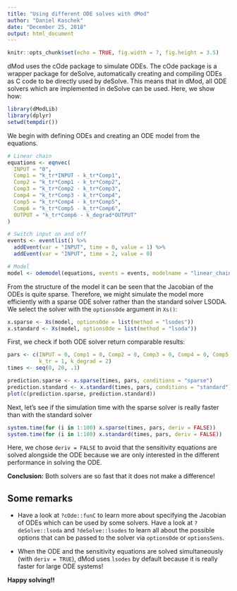 ```yaml
---
title: "Using different ODE solves with dMod"
author: "Daniel Kaschek"
date: "December 25, 2018"
output: html_document
---
```



```r
knitr::opts_chunk$set(echo = TRUE, fig.width = 7, fig.height = 3.5)
```

dMod uses the cOde package to simulate ODEs. The cOde package is a wrapper package for deSolve, automatically creating and compiling ODEs as C code to be directly used by deSolve. This means that in dMod, all ODE solvers which are implemented in deSolve can be used. Here, we show how:

```r

library(dModLib)
library(dplyr)
setwd(tempdir())

```

We begin with defining ODEs and creating an ODE model from the equations.

```r
# Linear chain
equations <- eqnvec(
  INPUT = "0",
  Comp1 = "k_tr*INPUT - k_tr*Comp1",
  Comp2 = "k_tr*Comp1 - k_tr*Comp2",
  Comp3 = "k_tr*Comp2 - k_tr*Comp3",
  Comp4 = "k_tr*Comp3 - k_tr*Comp4",
  Comp5 = "k_tr*Comp4 - k_tr*Comp5",
  Comp6 = "k_tr*Comp5 - k_tr*Comp6",
  OUTPUT = "k_tr*Comp6 - k_degrad*OUTPUT"
) 

# Switch input on and off
events <- eventlist() %>% 
  addEvent(var = "INPUT", time = 0, value = 1) %>% 
  addEvent(var = "INPUT", time = 2, value = 0)

# Model
model <- odemodel(equations, events = events, modelname = "linear_chain")


```

From the structure of the model it can be seen that the Jacobian of the ODEs is quite sparse. Therefore, we might simulate the model more efficiently with a sparse ODE solver rather than the standard solver LSODA. We select the solver with the `optionsOde` argument in `Xs()`:

```r
x.sparse <- Xs(model, optionsOde = list(method = "lsodes"))
x.standard <- Xs(model, optionsOde = list(method = "lsoda"))
```

First, we check if both ODE solver return comparable results:

```r

pars <- c(INPUT = 0, Comp1 = 0, Comp2 = 0, Comp3 = 0, Comp4 = 0, Comp5 = 0, Comp6 = 0, OUTPUT = 0, 
          k_tr = 1, k_degrad = 2)
times <- seq(0, 20, .1)

prediction.sparse <- x.sparse(times, pars, conditions = "sparse")
prediction.standard <- x.standard(times, pars, conditions = "standard")
plot(c(prediction.sparse, prediction.standard))

```

Next, let's see if the simulation time with the sparse solver is really faster than with the standard solver

```r
system.time(for (i in 1:100) x.sparse(times, pars, deriv = FALSE))
system.time(for (i in 1:100) x.standard(times, pars, deriv = FALSE))
```

Here, we chose `deriv = FALSE` to avoid that the sensitivity equations are solved alongside the ODE because we are only interested in the different performance in solving the ODE.

**Conclusion:** Both solvers are so fast that it does not make a difference!

## Some remarks

* Have a look at `?cOde::funC` to learn more about specifying the Jacobian of ODEs which can be used by some solvers. Have a look at `?deSolve::lsoda` and `?deSolve::lsodes` to learn all about the possible options that can be passed to the solver via `optionsOde` or `optionsSens`.

* When the ODE and the sensitivity equations are solved simultaneously (with `deriv = TRUE`), dMod uses `lsodes` by default because it is really faster for large ODE systems!

**Happy solving!!**
